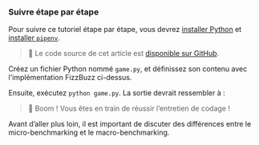 
### Suivre étape par étape

Pour suivre ce tutoriel étape par étape, vous devrez [installer Python](https://www.python.org/downloads/) et [installer `pipenv`](https://pipenv.pypa.io/en/latest/installation.html).

> 🐰 Le code source de cet article est [disponible sur GitHub](https://github.com/bencherdev/bencher/tree/main/examples/python/pytest_benchmark).

Créez un fichier Python nommé `game.py`,
et définissez son contenu avec l'implémentation FizzBuzz ci-dessus.

Ensuite, exécutez `python game.py`.
La sortie devrait ressembler à :

<FizzBuzzOutput />

> 🐰 Boom ! Vous êtes en train de réussir l’entretien de codage !

Avant d’aller plus loin, il est important de discuter des différences entre le micro-benchmarking et le macro-benchmarking.